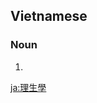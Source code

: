 ==Vietnamese==
{{vi-hantutab}}

===Noun===
{{vi-noun|sc=Hani}}

# {{han tu form of|lý sinh học|[[biophysics]]}}

[[ja:理生學]]